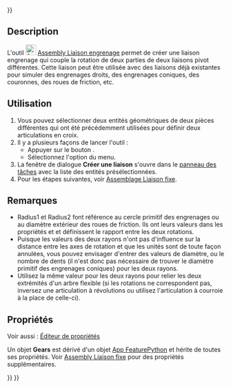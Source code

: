<languages/>

{{UnfinishedDocu{{#translation:}}}}

{{Docnav/fr
|[[Assembly_CreateJointScrew/fr|Liaison hélicoïdale]]
|[[Assembly_CreateJointBelt/fr|Liaison courroie]]
|[[Assembly_Workbench/fr|Atelier Assembly]]
|IconL=Assembly_CreateJointScrew.svg
|IconR=Assembly_CreateJointBelt.svg
|IconC=Workbench_Assembly.svg
}}

{{GuiCommand/fr
|Name=Assembly CreateJointGears
|Name/fr=Assembly Liaison courroie
|MenuLocation=Assemblage → Créer une liaison engrenage/courroie → Créer une liaison engrenage
|Workbenches=[[Assembly_Workbench/fr|Assembly]]
|Shortcut=
|Version=1.0
|SeeAlso=
}}

==Description==

L'outil [[Image:Assembly_CreateJointGears.svg|24px]] [[Assembly_CreateJointGears/fr|Assembly Liaison engrenage]] permet de créer une liaison engrenage qui couple la rotation de deux parties de deux liaisons pivot différentes. Cette liaison peut être utilisée avec des liaisons déjà existantes pour simuler des engrenages droits, des engrenages coniques, des couronnes, des roues de friction, etc. 

<span id="Usage"></span>
==Utilisation==

# Vous pouvez sélectionner deux entités géométriques de deux pièces différentes qui ont été précédemment utilisées pour définir deux articulations en croix.
# Il y a plusieurs façons de lancer l'outil :
#* Appuyer sur le bouton {{Button|[[Image:Assembly_CreateJointGears.svg|16px]] [[Assembly_CreateJointGears/fr|Créer une liaison engrenage]]}}.
#* Sélectionnez l'option {{MenuCommand|Assemblage → Créer une liaison engrenage/courroie → [[Image:Assembly_CreateJointGears.svg|16px]] Créer une liaison engrenage}} du menu.
# La fenêtre de dialogue '''Créer une liaison''' s'ouvre dans le [[Task_panel/fr|panneau des tâches]] avec la liste des entités présélectionnées.
# Pour les étapes suivantes, voir [[Assembly_CreateJointFixed/fr#Utilisation|Assemblage Liaison fixe]].

<span id="Notes"></span>
==Remarques==

* Radius1 et Radius2 font référence au cercle primitif des engrenages ou au diamètre extérieur des roues de friction. Ils ont leurs valeurs dans les propriétés {{PropertyData|Distance}} et {{PropertyData|Distance2}} et définissent le rapport entre les deux rotations. 
* Puisque les valeurs des deux rayons n'ont pas d'influence sur la distance entre les axes de rotation et que les unités sont de toute façon annulées, vous pouvez envisager d'entrer des valeurs de diamètre, ou le nombre de dents (il n'est donc pas nécessaire de trouver le diamètre primitif des engrenages coniques) pour les deux rayons. 
* Utilisez la même valeur pour les deux rayons pour relier les deux extrémités d'un arbre flexible (si les rotations ne correspondent pas, inversez une articulation à révolutions ou utilisez l'articulation à courroie à la place de celle-ci).

<span id="Properties"></span>
==Propriétés==

Voir aussi : [[Property_editor/fr|Éditeur de propriétés]]

Un objet '''Gears''' est dérivé d'un objet [[App_FeaturePython/fr|App FeaturePython]] et hérite de toutes ses propriétés. Voir [[Assembly_CreateJointFixed/fr#Propriétés|Assembly Liaison fixe]] pour des propriétés supplémentaires.


{{Docnav/fr
|[[Assembly_CreateJointScrew/fr|Liaison hélicoïdale]]
|[[Assembly_CreateJointBelt/fr|Liaison courroie]]
|[[Assembly_Workbench/fr|Atelier Assembly]]
|IconL=Assembly_CreateJointScrew.svg
|IconR=Assembly_CreateJointBelt.svg
|IconC=Workbench_Assembly.svg
}}

{{Assembly_Tools_navi{{#translation:}}}}
{{Userdocnavi{{#translation:}}}}